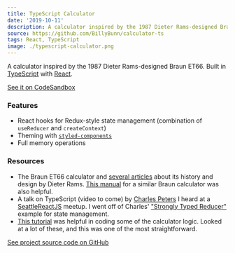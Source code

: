 ```yaml
---
title: TypeScript Calculator
date: '2019-10-11'
description: A calculator inspired by the 1987 Dieter Rams-designed Braun ET66.
source: https://github.com/BillyBunn/calculator-ts
tags: React, TypeScript
image: ./typescript-calculator.png
---
```


A calculator inspired by the 1987 Dieter Rams-designed Braun ET66. Built in [TypeScript](https://www.typescriptlang.org/) with [React](https://reactjs.org/).

[See it on CodeSandbox](https://codesandbox.io/s/typescript-calculator-cu45o)

### Features

- React hooks for Redux-style state management (combination of `useReducer` and `createContext`)
- Theming with [`styled-components`](https://www.styled-components.com/docs/api#typescript)
- Full memory operations

### Resources

- The Braun ET66 calculator and [several articles](https://www.counter-print.co.uk/blogs/spotlight-on-design/spotlight-on-design-braun-calculator) about its history and design by Dieter Rams. [This manual](https://www.braun-clocks.com/skin/frontend/ultimo/default/pdf/BRAUN_BNE001_Calculator.pdf) for a similar Braun calculator was also helpful.
- A talk on TypeScript (video to come) by [Charles Peters](https://charlespeters.net/) I heard at a [SeattleReactJS](https://seattlereactjs.dev/) meetup. I went off of Charles' ["Strongly Typed Reducer"](https://codesandbox.io/embed/ppy26kyxzq?codemirror=1) example for state management.
- [This tutorial](https://freshman.tech/calculator/) was helpful in coding some of the calculator logic. Looked at a lot of these, and this was one of the most straightforward.

[See project source code on GitHub](https://github.com/BillyBunn/calculator-ts)
